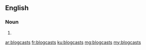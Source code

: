 ==English==

===Noun===
{{head|en|plural}}

# {{plural of|blogcast|lang=en}}

[[ar:blogcasts]]
[[fr:blogcasts]]
[[ku:blogcasts]]
[[mg:blogcasts]]
[[my:blogcasts]]